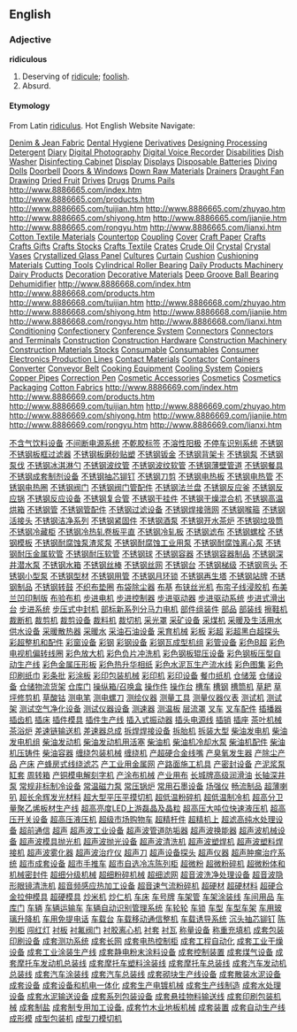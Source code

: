 ==English==
===Adjective===
'''ridiculous'''
# Deserving of [[ridicule]]; [[foolish]].
# Absurd.

====Etymology====
From Latin [[ridiculus]].
Hot English Website Navigate:

[http://www.8886665.com/01index.htm Denim &amp; Jean Fabric]
[http://www.8886665.com/02index.htm Dental Hygiene]
[http://www.8886665.com/03index.htm Derivatives]
[http://www.8886665.com/04index.htm Designing Processing]
[http://www.8886665.com/05index.htm Detergent]
[http://www.8886665.com/06index.htm Diary]
[http://www.8886665.com/07index.htm Digital Photography]
[http://www.8886665.com/08index.htm Digital Voice Recorder]
[http://www.8886665.com/09index.htm Disabilities]
[http://www.8886665.com/10index.htm Dish Washer]
[http://www.8886665.com/11index.htm Disinfecting Cabinet]
[http://www.8886665.com/12index.htm Display]
[http://www.8886665.com/13index.htm Displays]
[http://www.8886665.com/14index.htm Disposable Batteries]
[http://www.8886665.com/15index.htm Diving]
[http://www.8886665.com/16index.htm Dolls]
[http://www.8886665.com/17index.htm Doorbell]
[http://www.8886665.com/18index.htm Doors &amp; Windows]
[http://www.8886665.com/19index.htm Down Raw Materials]
[http://www.8886665.com/20index.htm Drainers]
[http://www.8886665.com/21index.htm Draught Fan]
[http://www.8886665.com/22index.htm Drawing]
[http://www.8886665.com/23index.htm Dried Fruit]
[http://www.8886665.com/24index.htm Drives]
[http://www.8886665.com/25index.htm Drugs]
[http://www.8886665.com/26index.htm Drums Pails] 
http://www.8886665.com/index.htm
http://www.8886665.com/products.htm
http://www.8886665.com/tuijian.htm
http://www.8886665.com/zhuyao.htm
http://www.8886665.com/shiyong.htm
http://www.8886665.com/jianjie.htm
http://www.8886665.com/rongyu.htm
http://www.8886665.com/lianxi.htm
[http://www.8886668.com/01index.htm Cotton Textile Materials]
[http://www.8886668.com/02index.htm Countertop]
[http://www.8886668.com/03index.htm Coupling ]
[http://www.8886668.com/04index.htm Cover]
[http://www.8886668.com/05index.htm Craft Paper]
[http://www.8886668.com/06index.htm Crafts]
[http://www.8886668.com/07index.htm Crafts Gifts]
[http://www.8886668.com/08index.htm Crafts Stocks]
[http://www.8886668.com/09index.htm Crafts Textile]
[http://www.8886668.com/10index.htm Crates]
[http://www.8886668.com/11index.htm Crude Oil]
[http://www.8886668.com/12index.htm Crystal]
[http://www.8886668.com/13index.htm Crystal Vases]
[http://www.8886668.com/14index.htm Crystallized Glass Panel]
[http://www.8886668.com/15index.htm Cultures]
[http://www.8886668.com/16index.htm Curtain]
[http://www.8886668.com/17index.htm Cushion]
[http://www.8886668.com/18index.htm Cushioning Materials]
[http://www.8886668.com/19index.htm Cutting Tools]
[http://www.8886668.com/20index.htm Cylindrical Roller Bearing]
[http://www.8886668.com/21index.htm Daily Products Machinery]
[http://www.8886668.com/22index.htm Dairy Products]
[http://www.8886668.com/23index.htm Decoration]
[http://www.8886668.com/24index.htm Decorative Materials]
[http://www.8886668.com/25index.htm Deep Groove Ball Bearing]
[http://www.8886668.com/26index.htm Dehumidifier] 
http://www.8886668.com/index.htm
http://www.8886668.com/products.htm
http://www.8886668.com/tuijian.htm
http://www.8886668.com/zhuyao.htm
http://www.8886668.com/shiyong.htm
http://www.8886668.com/jianjie.htm
http://www.8886668.com/rongyu.htm
http://www.8886668.com/lianxi.htm
[http://www.8886669.com/01index.htm Conditioning]
[http://www.8886669.com/02index.htm Confectionery]
[http://www.8886669.com/03index.htm Conference System]
[http://www.8886669.com/04index.htm Connectors]
[http://www.8886669.com/05index.htm Connectors and Terminals]
[http://www.8886669.com/06index.htm Construction]
[http://www.8886669.com/07index.htm Construction Hardware]
[http://www.8886669.com/08index.htm Construction Machinery]
[http://www.8886669.com/09index.htm Construction Materials Stocks]
[http://www.8886669.com/10index.htm Consumable]
[http://www.8886669.com/11index.htm Consumables]
[http://www.8886669.com/12index.htm Consumer Electronics Production Lines]
[http://www.8886669.com/13index.htm Contact Materials]
[http://www.8886669.com/14index.htm Contactor]
[http://www.8886669.com/15index.htm Containers]
[http://www.8886669.com/16index.htm Converter]
[http://www.8886669.com/17index.htm Conveyor Belt]
[http://www.8886669.com/18index.htm Cooking Equipment]
[http://www.8886669.com/19index.htm Cooling System]
[http://www.8886669.com/20index.htm Copiers]
[http://www.8886669.com/21index.htm Copper Pipes]
[http://www.8886669.com/22index.htm Correction Pen]
[http://www.8886669.com/23index.htm Cosmetic Accessories]
[http://www.8886669.com/24index.htm Cosmetics]
[http://www.8886669.com/25index.htm Cosmetics Packaging]
[http://www.8886669.com/26index.htm Cotton Fabrics]
http://www.8886669.com/index.htm
http://www.8886669.com/products.htm
http://www.8886669.com/tuijian.htm
http://www.8886669.com/zhuyao.htm
http://www.8886669.com/shiyong.htm
http://www.8886669.com/jianjie.htm
http://www.8886669.com/rongyu.htm
http://www.8886669.com/lianxi.htm




[http://www.0008888.com/jixie003/001.htm 不含气饮料设备]
[http://www.0008888.com/jixie003/002.htm 不间断电源系统]
[http://www.0008888.com/jixie003/003.htm 不乾胶标签]
[http://www.0008888.com/jixie003/004.htm 不溶性阳极]
[http://www.0008888.com/jixie003/005.htm 不停车识别系统]
[http://www.0008888.com/jixie003/006.htm 不锈钢]
[http://www.0008888.com/jixie003/007.htm 不锈钢板框过滤器]
[http://www.0008888.com/jixie003/008.htm 不锈钢板磨砂贴塑]
[http://www.0008888.com/jixie003/009.htm 不锈钢钣金]
[http://www.0008888.com/jixie003/010.htm 不锈钢背架卡]
[http://www.0008888.com/jixie003/011.htm 不锈钢泵]
[http://www.0008888.com/jixie003/012.htm 不锈钢泵伐]
[http://www.0008888.com/jixie003/013.htm 不锈钢冰淇淋勺]
[http://www.0008888.com/jixie003/014.htm 不锈钢波纹管]
[http://www.0008888.com/jixie003/015.htm 不锈钢波纹软管]
[http://www.0008888.com/jixie003/016.htm 不锈钢薄壁管道]
[http://www.0008888.com/jixie003/017.htm 不锈钢餐具]
[http://www.0008888.com/jixie003/018.htm 不锈钢成套制剂设备]
[http://www.0008888.com/jixie003/019.htm 不锈钢抽芯铆钉]
[http://www.0008888.com/jixie003/020.htm 不锈钢刀剪]
[http://www.0008888.com/jixie003/021.htm 不锈钢电热板]
[http://www.0008888.com/jixie003/022.htm 不锈钢电热管]
[http://www.0008888.com/jixie003/023.htm 不锈钢电热圈]
[http://www.0008888.com/jixie003/024.htm 不锈钢阀门]
[http://www.0008888.com/jixie003/025.htm 不锈钢阀门管配件]
[http://www.0008888.com/jixie003/026.htm 不锈钢法兰盘]
[http://www.0008888.com/jixie003/027.htm 不锈钢反应釜]
[http://www.0008888.com/jixie003/028.htm 不锈钢反应锅]
[http://www.0008888.com/jixie003/029.htm 不锈钢反应设备]
[http://www.0008888.com/jixie003/030.htm 不锈钢复合管]
[http://www.0008888.com/jixie003/031.htm 不锈钢干挂件]
[http://www.0008888.com/jixie003/032.htm 不锈钢干燥混合机]
[http://www.0008888.com/jixie003/033.htm 不锈钢高温烘箱]
[http://www.0008888.com/jixie003/034.htm 不锈钢管]
[http://www.0008888.com/jixie003/035.htm 不锈钢管配件]
[http://www.0008888.com/jixie003/036.htm 不锈钢过滤设备]
[http://www.0008888.com/jixie003/037.htm 不锈钢焊接筛网]
[http://www.0008888.com/jixie003/038.htm 不锈钢喉箍]
[http://www.0008888.com/jixie003/039.htm 不锈钢活接头]
[http://www.0008888.com/jixie003/040.htm 不锈钢洁净系列]
[http://www.0008888.com/jixie003/041.htm 不锈钢紧固件]
[http://www.0008888.com/jixie003/042.htm 不锈钢酒泵]
[http://www.0008888.com/jixie003/043.htm 不锈钢开水茶炉]
[http://www.0008888.com/jixie003/044.htm 不锈钢垃圾筒]
[http://www.0008888.com/jixie003/045.htm 不锈钢冷藏柜]
[http://www.0008888.com/jixie003/046.htm 不锈钢冷热轧卷板平直]
[http://www.0008888.com/jixie003/047.htm 不锈钢冷轧板]
[http://www.0008888.com/jixie003/048.htm 不锈钢滤布]
[http://www.0008888.com/jixie003/049.htm 不锈钢螺栓]
[http://www.0008888.com/jixie003/050.htm 不锈钢模板]
[http://www.0008888.com/jixie003/051.htm 不锈钢耐腐蚀泵渣浆泵]
[http://www.0008888.com/jixie003/052.htm 不锈钢耐腐蚀工业用泵]
[http://www.0008888.com/jixie003/053.htm 不锈钢耐腐蚀离心泵]
[http://www.0008888.com/jixie003/054.htm 不锈钢耐压金属软管]
[http://www.0008888.com/jixie003/055.htm 不锈钢耐压软管]
[http://www.0008888.com/jixie003/056.htm 不锈钢球]
[http://www.0008888.com/jixie003/057.htm 不锈钢容器]
[http://www.0008888.com/jixie003/058.htm 不锈钢容器制品]
[http://www.0008888.com/jixie003/059.htm 不锈钢深井潜水泵]
[http://www.0008888.com/jixie003/060.htm 不锈钢水箱]
[http://www.0008888.com/jixie003/061.htm 不锈钢丝棒]
[http://www.0008888.com/jixie003/062.htm 不锈钢丝网]
[http://www.0008888.com/jixie003/063.htm 不锈钢台]
[http://www.0008888.com/jixie003/064.htm 不锈钢梯级]
[http://www.0008888.com/jixie003/065.htm 不锈钢弯头]
[http://www.0008888.com/jixie003/066.htm 不锈钢小型泵]
[http://www.0008888.com/jixie003/067.htm 不锈钢型材]
[http://www.0008888.com/jixie003/068.htm 不锈钢用管]
[http://www.0008888.com/jixie003/069.htm 不锈钢月环锁]
[http://www.0008888.com/jixie003/070.htm 不锈钢再生塔]
[http://www.0008888.com/jixie003/071.htm 不锈钢站牌]
[http://www.0008888.com/jixie003/072.htm 不锈钢制品]
[http://www.0008888.com/jixie003/073.htm 不锈钢转鼓]
[http://www.0008888.com/jixie003/074.htm 不织布垫圈]
[http://www.0008888.com/jixie003/075.htm 布袋除尘器]
[http://www.0008888.com/jixie003/076.htm 布基]
[http://www.0008888.com/jixie003/077.htm 布铗丝光机]
[http://www.0008888.com/jixie003/078.htm 布帘子线浸胶机]
[http://www.0008888.com/jixie003/079.htm 布美兰凹印制版]
[http://www.0008888.com/jixie003/080.htm 布验布机]
[http://www.0008888.com/jixie003/081.htm 步进电机]
[http://www.0008888.com/jixie003/082.htm 步进控制器]
[http://www.0008888.com/jixie003/083.htm 步进驱动器]
[http://www.0008888.com/jixie003/084.htm 步进驱动系统]
[http://www.0008888.com/jixie003/085.htm 步进式滑出台]
[http://www.0008888.com/jixie003/086.htm 步进系统]
[http://www.0008888.com/jixie003/087.htm 步压式中封机]
[http://www.0008888.com/jixie003/088.htm 部标新系列分马力电机]
[http://www.0008888.com/jixie003/089.htm 部件组装件]
[http://www.0008888.com/jixie003/090.htm 部品]
[http://www.0008888.com/jixie003/091.htm 部装线]
[http://www.0008888.com/jixie003/092.htm 擦鞋机]
[http://www.0008888.com/jixie003/093.htm 裁断机]
[http://www.0008888.com/jixie003/094.htm 裁剪机]
[http://www.0008888.com/jixie003/095.htm 裁剪设备]
[http://www.0008888.com/jixie003/096.htm 裁料机]
[http://www.0008888.com/jixie003/097.htm 裁切机]
[http://www.0008888.com/jixie003/098.htm 采光罩]
[http://www.0008888.com/jixie003/099.htm 采矿设备]
[http://www.0008888.com/jixie003/100.htm 采煤机]
[http://www.0008888.com/jixie003/101.htm 采暖及生活用水供水设备]
[http://www.0008888.com/jixie003/102.htm 采暖散热器]
[http://www.0008888.com/jixie003/103.htm 采暖水]
[http://www.0008888.com/jixie003/104.htm 采油石油设备]
[http://www.0008888.com/jixie003/105.htm 采育机械]
[http://www.0008888.com/jixie003/106.htm 彩板]
[http://www.0008888.com/jixie003/107.htm 彩超]
[http://www.0008888.com/jixie003/108.htm 彩超黑白超探头]
[http://www.0008888.com/jixie003/109.htm 彩超整机和配件]
[http://www.0008888.com/jixie003/110.htm 彩窗设备]
[http://www.0008888.com/jixie003/111.htm 彩钢]
[http://www.0008888.com/jixie003/112.htm 彩钢设备]
[http://www.0008888.com/jixie003/113.htm 彩钢瓦成型机组]
[http://www.0008888.com/jixie003/114.htm 彩管设备]
[http://www.0008888.com/jixie003/115.htm 彩色B超]
[http://www.0008888.com/jixie003/116.htm 彩色电视机偏转线圈]
[http://www.0008888.com/jixie003/117.htm 彩色放大机]
[http://www.0008888.com/jixie003/118.htm 彩色负片冲洗机]
[http://www.0008888.com/jixie003/119.htm 彩色钢板辊压设备]
[http://www.0008888.com/jixie003/120.htm 彩色钢板压型自动生产线]
[http://www.0008888.com/jixie003/121.htm 彩色金属压形板]
[http://www.0008888.com/jixie003/122.htm 彩色热升华相纸]
[http://www.0008888.com/jixie003/123.htm 彩色水泥瓦生产流水线]
[http://www.0008888.com/jixie003/124.htm 彩色图集]
[http://www.0008888.com/jixie003/125.htm 彩色印刷纸巾]
[http://www.0008888.com/jixie003/126.htm 彩条批]
[http://www.0008888.com/jixie003/127.htm 彩涂板]
[http://www.0008888.com/jixie003/128.htm 彩印包装机械]
[http://www.0008888.com/jixie003/129.htm 彩印机]
[http://www.0008888.com/jixie003/130.htm 彩印设备]
[http://www.0008888.com/jixie003/131.htm 餐巾纸机]
[http://www.0008888.com/jixie003/132.htm 仓储笼]
[http://www.0008888.com/jixie003/133.htm 仓储设备]
[http://www.0008888.com/jixie003/134.htm 仓储物流货架]
[http://www.0008888.com/jixie003/135.htm 仓库门]
[http://www.0008888.com/jixie003/136.htm 操纵箱/召唤盒]
[http://www.0008888.com/jixie003/137.htm 操作件]
[http://www.0008888.com/jixie003/138.htm 操作台]
[http://www.0008888.com/jixie003/139.htm 槽车]
[http://www.0008888.com/jixie003/140.htm 槽钢]
[http://www.0008888.com/jixie003/141.htm 槽筒机]
[http://www.0008888.com/jixie003/142.htm 草耙]
[http://www.0008888.com/jixie003/143.htm 草坪修剪机]
[http://www.0008888.com/jixie003/144.htm 草酸钴]
[http://www.0008888.com/jixie003/145.htm 测电笔]
[http://www.0008888.com/jixie003/145.htm 测电螺刀]
[http://www.0008888.com/jixie003/146.htm 测绘仪器]
[http://www.0008888.com/jixie003/147.htm 测量工具]
[http://www.0008888.com/jixie003/148.htm 测量仪器仪表]
[http://www.0008888.com/jixie003/149.htm 测试机]
[http://www.0008888.com/jixie003/150.htm 测试架]
[http://www.0008888.com/jixie003/151.htm 测试空气净化设备]
[http://www.0008888.com/jixie003/152.htm 测试仪器设备]
[http://www.0008888.com/jixie003/153.htm 测速器]
[http://www.0008888.com/jixie003/154.htm 测温板]
[http://www.0008888.com/jixie003/155.htm 层流罩]
[http://www.0008888.com/jixie003/156.htm 叉车]
[http://www.0008888.com/jixie003/157.htm 叉车配件]
[http://www.0008888.com/jixie003/158.htm 插播器]
[http://www.0008888.com/jixie003/159.htm 插齿机]
[http://www.0008888.com/jixie003/160.htm 插床]
[http://www.0008888.com/jixie003/161.htm 插件模具]
[http://www.0008888.com/jixie003/162.htm 插件生产线]
[http://www.0008888.com/jixie003/163.htm 插入式振动器]
[http://www.0008888.com/jixie003/164.htm 插头电源线]
[http://www.0008888.com/jixie003/165.htm 插销]
[http://www.0008888.com/jixie003/166.htm 插座]
[http://www.0008888.com/jixie003/167.htm 茶叶机械]
[http://www.0008888.com/jixie003/168.htm 茶浴炉]
[http://www.0008888.com/jixie003/169.htm 差速链输送机]
[http://www.0008888.com/jixie003/170.htm 差速器总成]
[http://www.0008888.com/jixie003/171.htm 拆焊焊接设备]
[http://www.0008888.com/jixie003/172.htm 拆胎机]
[http://www.0008888.com/jixie003/173.htm 拆装大型]
[http://www.0008888.com/jixie003/174.htm 柴油发电机]
[http://www.0008888.com/jixie003/175.htm 柴油发电机组]
[http://www.0008888.com/jixie003/176.htm 柴油发动机]
[http://www.0008888.com/jixie003/177.htm 柴油发动机用活塞]
[http://www.0008888.com/jixie003/178.htm 柴油机]
[http://www.0008888.com/jixie003/179.htm 柴油机冷却水泵]
[http://www.0008888.com/jixie003/180.htm 柴油机配件]
[http://www.0008888.com/jixie003/181.htm 柴油机压铸件]
[http://www.0008888.com/jixie003/182.htm 柴油容器]
[http://www.0008888.com/jixie003/183.htm 缠绕包装机械]
[http://www.0008888.com/jixie003/184.htm 缠绕机]
[http://www.0008888.com/jixie003/185.htm 产超硬合金线嘴]
[http://www.0008888.com/jixie003/186.htm 产臭氧发生器]
[http://www.0008888.com/jixie003/187.htm 产除尘产品]
[http://www.0008888.com/jixie003/188.htm 产床]
[http://www.0008888.com/jixie003/189.htm 产蜂房式线绕滤芯]
[http://www.0008888.com/jixie003/190.htm 产工业用金属网]
[http://www.0008888.com/jixie003/191.htm 产路面施工机具]
[http://www.0008888.com/jixie003/192.htm 产密封设备]
[http://www.0008888.com/jixie003/193.htm 产泥浆泵缸套]
[http://www.0008888.com/jixie003/194.htm 周转箱]
[http://www.0008888.com/jixie003/195.htm 产铜模电解刻字机]
[http://www.0008888.com/jixie003/196.htm 产涂布机械]
[http://www.0008888.com/jixie003/197.htm 产业用布]
[http://www.0008888.com/jixie003/198.htm 长城牌高级润滑油]
[http://www.0008888.com/jixie003/199.htm 长轴深井泵]
[http://www.0008888.com/jixie003/200.htm 常规非标制冷设备]
[http://www.0008888.com/jixie003/201.htm 常温磁力泵]
[http://www.0008888.com/jixie003/202.htm 常压锅炉]
[http://www.0008888.com/jixie003/203.htm 常用石墨设备]
[http://www.0008888.com/jixie003/204.htm 场强仪]
[http://www.0008888.com/jixie003/205.htm 畅流制品]
[http://www.0008888.com/jixie003/206.htm 超薄喇叭]
[http://www.0008888.com/jixie003/207.htm 超长余辉发光材料]
[http://www.0008888.com/jixie003/208.htm 超大型平压平摸切机]
[http://www.0008888.com/jixie003/209.htm 超低温粉碎机]
[http://www.0008888.com/jixie003/210.htm 超低温制冷机]
[http://www.0008888.com/jixie003/211.htm 超高分卫量聚乙烯板材生产线]
[http://www.0008888.com/jixie003/212.htm 超高亮度LED上游磊晶及晶粒]
[http://www.0008888.com/jixie003/213.htm 超高压大吨位快速液压机]
[http://www.0008888.com/jixie003/214.htm 超高压开关设备]
[http://www.0008888.com/jixie003/215.htm 超高压液压机]
[http://www.0008888.com/jixie003/216.htm 超级市场购物车]
[http://www.0008888.com/jixie003/217.htm 超精杆件]
[http://www.0008888.com/jixie003/218.htm 超精机上]
[http://www.0008888.com/jixie003/219.htm 超滤高纯水处理设备]
[http://www.0008888.com/jixie003/220.htm 超前通信]
[http://www.0008888.com/jixie003/221.htm 超声]
[http://www.0008888.com/jixie003/222.htm 超声波工业设备]
[http://www.0008888.com/jixie003/223.htm 超声波管道防垢器]
[http://www.0008888.com/jixie003/224.htm 超声波换能器]
[http://www.0008888.com/jixie003/225.htm 超声波机械设备]
[http://www.0008888.com/jixie003/226.htm 超声波模具抛光机]
[http://www.0008888.com/jixie003/227.htm 超声波抛光设备]
[http://www.0008888.com/jixie003/228.htm 超声波清洗机]
[http://www.0008888.com/jixie003/229.htm 超声波塑焊机]
[http://www.0008888.com/jixie003/230.htm 超声波塑料焊接机]
[http://www.0008888.com/jixie003/231.htm 超声波雾化器]
[http://www.0008888.com/jixie003/232.htm 超声波治疗仪]
[http://www.0008888.com/jixie003/233.htm 超声刀]
[http://www.0008888.com/jixie003/234.htm 超声设备探头]
[http://www.0008888.com/jixie003/235.htm 超声仪器]
[http://www.0008888.com/jixie003/236.htm 超声肿瘤治疗系统]
[http://www.0008888.com/jixie003/237.htm 超市成套设备]
[http://www.0008888.com/jixie003/238.htm 超市手推车]
[http://www.0008888.com/jixie003/239.htm 超市自选冷冻陈列柜]
[http://www.0008888.com/jixie003/240.htm 超微粉]
[http://www.0008888.com/jixie003/241.htm 超微粉碎机]
[http://www.0008888.com/jixie003/242.htm 超微粉体和机械密封件]
[http://www.0008888.com/jixie003/243.htm 超细分级机械]
[http://www.0008888.com/jixie003/244.htm 超细粉碎机械]
[http://www.0008888.com/jixie003/245.htm 超细滤网]
[http://www.0008888.com/jixie003/246.htm 超音波洗净处理设备]
[http://www.0008888.com/jixie003/247.htm 超音波隐形眼镜清洗机]
[http://www.0008888.com/jixie003/248.htm 超音频感应热加工设备]
[http://www.0008888.com/jixie003/249.htm 超音速气流粉碎机]
[http://www.0008888.com/jixie003/250.htm 超硬材]
[http://www.0008888.com/jixie003/251.htm 超硬材料]
[http://www.0008888.com/jixie003/252.htm 超硬合金拉伸模具]
[http://www.0008888.com/jixie003/253.htm 超硬模具]
[http://www.0008888.com/jixie003/254.htm 炒米机]
[http://www.0008888.com/jixie003/255.htm 炒仁机]
[http://www.0008888.com/jixie003/256.htm 车床]
[http://www.0008888.com/jixie003/257.htm 车号牌]
[http://www.0008888.com/jixie003/258.htm 车架管]
[http://www.0008888.com/jixie003/259.htm 车架涂装线]
[http://www.0008888.com/jixie003/260.htm 车间用品]
[http://www.0008888.com/jixie003/261.htm 车库门]
[http://www.0008888.com/jixie003/262.htm 车辆]
[http://www.0008888.com/jixie003/263.htm 车辆运输车]
[http://www.0008888.com/jixie003/264.htm 车辆自动识别管理系统]
[http://www.0008888.com/jixie003/265.htm 车轮轮]
[http://www.0008888.com/jixie003/266.htm 车锁]
[http://www.0008888.com/jixie003/267.htm 车型]
[http://www.0008888.com/jixie003/268.htm 车型车架]
[http://www.0008888.com/jixie003/269.htm 车用玻璃升降机]
[http://www.0008888.com/jixie003/270.htm 车用免提电话]
[http://www.0008888.com/jixie003/271.htm 车载台]
[http://www.0008888.com/jixie003/272.htm 车载移动通信整机]
[http://www.0008888.com/jixie003/273.htm 车载诱导系统]
[http://www.0008888.com/jixie003/274.htm 沉头抽芯铆钉]
[http://www.0008888.com/jixie003/275.htm 陈列柜]
[http://www.0008888.com/jixie003/276.htm 闯红灯]
[http://www.0008888.com/jixie003/277.htm 衬板]
[http://www.0008888.com/jixie003/278.htm 衬氟阀门]
[http://www.0008888.com/jixie003/279.htm 衬胶离心机]
[http://www.0008888.com/jixie003/280.htm 衬套]
[http://www.0008888.com/jixie003/281.htm 衬瓦]
[http://www.0008888.com/jixie003/282.htm 称量设备]
[http://www.0008888.com/jixie003/283.htm 称重充填机]
[http://www.0008888.com/jixie003/284.htm 成套包装印刷设备]
[http://www.0008888.com/jixie003/285.htm 成套测功系统]
[http://www.0008888.com/jixie003/286.htm 成套长网]
[http://www.0008888.com/jixie003/287.htm 成套电热控制柜]
[http://www.0008888.com/jixie003/288.htm 成套工程自动化]
[http://www.0008888.com/jixie003/289.htm 成套工业干燥设备]
[http://www.0008888.com/jixie003/290.htm 成套工业涂装生产线]
[http://www.0008888.com/jixie003/291.htm 成套静电粉末涂料设备]
[http://www.0008888.com/jixie003/292.htm 成套控制装置]
[http://www.0008888.com/jixie003/293.htm 成套煤气设备]
[http://www.0008888.com/jixie003/294.htm 成套摩托车发动机总装线]
[http://www.0008888.com/jixie003/295.htm 成套摩托车塑料涂装线]
[http://www.0008888.com/jixie003/296.htm 成套摩托车总装线]
[http://www.0008888.com/jixie003/297.htm 成套汽车发动机总装线]
[http://www.0008888.com/jixie003/298.htm 成套汽车涂装线]
[http://www.0008888.com/jixie003/299.htm 成套汽车总装线]
[http://www.0008888.com/jixie003/300.htm 成套砌块生产线设备]
[http://www.0008888.com/jixie003/301.htm 成套散装水泥设备]
[http://www.0008888.com/jixie003/302.htm 成套设备]
[http://www.0008888.com/jixie003/303.htm 成套设备和机电一体化]
[http://www.0008888.com/jixie003/304.htm 成套生产电镀机械]
[http://www.0008888.com/jixie003/305.htm 成套生产线制造]
[http://www.0008888.com/jixie003/306.htm 成套水处理设备]
[http://www.0008888.com/jixie003/307.htm 成套水泥输送设备]
[http://www.0008888.com/jixie003/308.htm 成套系列包装设备]
[http://www.0008888.com/jixie003/309.htm 成套悬挂物料输送线]
[http://www.0008888.com/jixie003/310.htm 成套印刷包装机械]
[http://www.0008888.com/jixie003/311.htm 成套制盐]
[http://www.0008888.com/jixie003/312.htm 成套制专用加工设备.]
[http://www.0008888.com/jixie003/313.htm 成套竹木业地板机械]
[http://www.0008888.com/jixie003/314.htm 成套装置] 
[http://www.0008888.com/jixie003/315.htm 成套自动生产线] 
[http://www.0008888.com/jixie003/316.htm 成形模] 
[http://www.0008888.com/jixie003/317.htm 成型包装机]
[http://www.0008888.com/jixie003/318.htm 成型刀模切机]